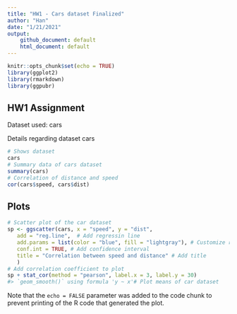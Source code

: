 ```yaml
---
title: "HW1 - Cars dataset Finalized"
author: "Han"
date: "1/21/2021"
output:
    github_document: default
    html_document: default
---
```

```r
knitr::opts_chunk$set(echo = TRUE)
library(ggplot2)
library(rmarkdown)
library(ggpubr)
```

## HW1 Assignment

Dataset used: cars

Details regarding dataset cars
```r
# Shows dataset
cars
# Summary data of cars dataset
summary(cars)
# Correlation of distance and speed
cor(cars$speed, cars$dist)
```

## Plots
```r
# Scatter plot of the car dataset
sp <- ggscatter(cars, x = "speed", y = "dist",
   add = "reg.line",  # Add regressin line
   add.params = list(color = "blue", fill = "lightgray"), # Customize reg. line
   conf.int = TRUE, # Add confidence interval
   title = "Correlation between speed and distance" # Add title
   )
# Add correlation coefficient to plot
sp + stat_cor(method = "pearson", label.x = 3, label.y = 30)
#> `geom_smooth()` using formula 'y ~ x'# Plot means of car dataset
```

Note that the `echo = FALSE` parameter was added to the code chunk to prevent printing of the R code that generated the plot.
